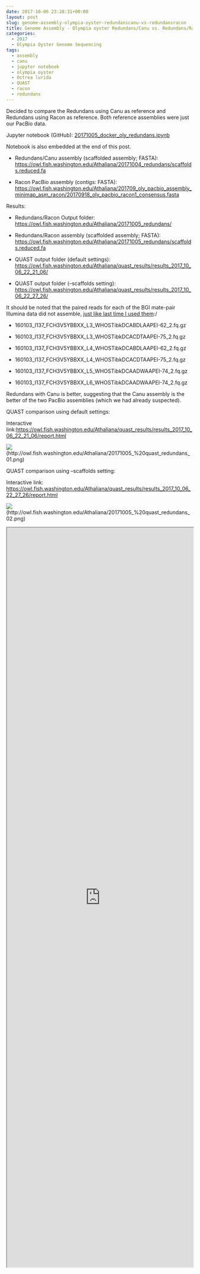 ```yaml
---
date: 2017-10-06 23:28:31+00:00
layout: post
slug: genome-assembly-olympia-oyster-redundanscanu-vs-redundansracon
title: Genome Assembly - Olympia oyster Redundans/Canu vs. Redundans/Racon
categories:
  - 2017
  - Olympia Oyster Genome Sequencing
tags:
  - assembly
  - canu
  - jupyter notebook
  - olympia oyster
  - Ostrea lurida
  - QUAST
  - racon
  - redundans
---
```


Decided to compare the Redundans using Canu as reference and Redundans using Racon as reference. Both reference assemblies were just our PacBio data.

Jupyter notebook (GitHub): [20171005_docker_oly_redundans.ipynb](https://github.com/sr320/LabDocs/blob/master/jupyter_nbs/sam/20171005_docker_oly_redundans.ipynb)

Notebook is also embedded at the end of this post.





  * Redundans/Canu assembly (scaffolded assembly; FASTA): [https://owl.fish.washington.edu/Athaliana/20171004_redundans/scaffolds.reduced.fa](http://owl.fish.washington.edu/Athaliana/20171004_redundans/scaffolds.reduced.fa)



  * Racon PacBio assembly (contigs: FASTA): [https://owl.fish.washington.edu/Athaliana/201709_oly_pacbio_assembly_minimap_asm_racon/20170918_oly_pacbio_racon1_consensus.fasta](http://owl.fish.washington.edu/Athaliana/201709_oly_pacbio_assembly_minimap_asm_racon/20170918_oly_pacbio_racon1_consensus.fasta)






Results:





  * Redundans/Racon Output folder: [https://owl.fish.washington.edu/Athaliana/20171005_redundans/](http://owl.fish.washington.edu/Athaliana/20171005_redundans/)



  * Redundans/Racon assembly (scaffolded assembly; FASTA): [https://owl.fish.washington.edu/Athaliana/20171005_redundans/scaffolds.reduced.fa](http://owl.fish.washington.edu/Athaliana/20171005_redundans/scaffolds.reduced.fa)



  * QUAST output folder (default settings): [https://owl.fish.washington.edu/Athaliana/quast_results/results_2017_10_06_22_21_06/](http://owl.fish.washington.edu/Athaliana/quast_results/results_2017_10_06_22_21_06/)



  * QUAST output folder (--scaffolds setting): [https://owl.fish.washington.edu/Athaliana/quast_results/results_2017_10_06_22_27_26/](http://owl.fish.washington.edu/Athaliana/quast_results/results_2017_10_06_22_27_26/)






It should be noted that the paired reads for each of the BGI mate-pair Illumina data did not assemble, [just like last time I used them](https://robertslab.github.io/sams-notebook/posts/2017/2017-10-05-genome-assembly-olympia-oyster-redundans-with-illumina-pacbio.html):/





  * 160103_I137_FCH3V5YBBXX_L3_WHOSTibkDCABDLAAPEI-62_2.fq.gz


  * 160103_I137_FCH3V5YBBXX_L3_WHOSTibkDCACDTAAPEI-75_2.fq.gz


  * 160103_I137_FCH3V5YBBXX_L4_WHOSTibkDCABDLAAPEI-62_2.fq.gz


  * 160103_I137_FCH3V5YBBXX_L4_WHOSTibkDCACDTAAPEI-75_2.fq.gz


  * 160103_I137_FCH3V5YBBXX_L5_WHOSTibkDCAADWAAPEI-74_2.fq.gz


  * 160103_I137_FCH3V5YBBXX_L6_WHOSTibkDCAADWAAPEI-74_2.fq.gz



Redundans with Canu is better, suggesting that the Canu assembly is the better of the two PacBio assemblies (which we had already suspected).

QUAST comparison using default settings:

Interactive link:[https://owl.fish.washington.edu/Athaliana/quast_results/results_2017_10_06_22_21_06/report.html](http://owl.fish.washington.edu/Athaliana/quast_results/results_2017_10_06_22_21_06/report.html)

![](https://owl.fish.washington.edu/Athaliana/20171005_%20quast_redundans_01.png)(http://owl.fish.washington.edu/Athaliana/20171005_%20quast_redundans_01.png)

QUAST comparison using --scaffolds setting:

Interactive link: [https://owl.fish.washington.edu/Athaliana/quast_results/results_2017_10_06_22_27_26/report.html](http://owl.fish.washington.edu/Athaliana/quast_results/results_2017_10_06_22_27_26/report.html)

![](https://owl.fish.washington.edu/Athaliana/20171005_%20quast_redundans_02.png)(http://owl.fish.washington.edu/Athaliana/20171005_%20quast_redundans_02.png)

<iframe src="https://nbviewer.jupyter.org/github/sr320/LabDocs/blob/master/jupyter_nbs/sam/20171005_docker_oly_redundans.ipynb" width="100%" height="2000" scrolling="yes"></iframe>

